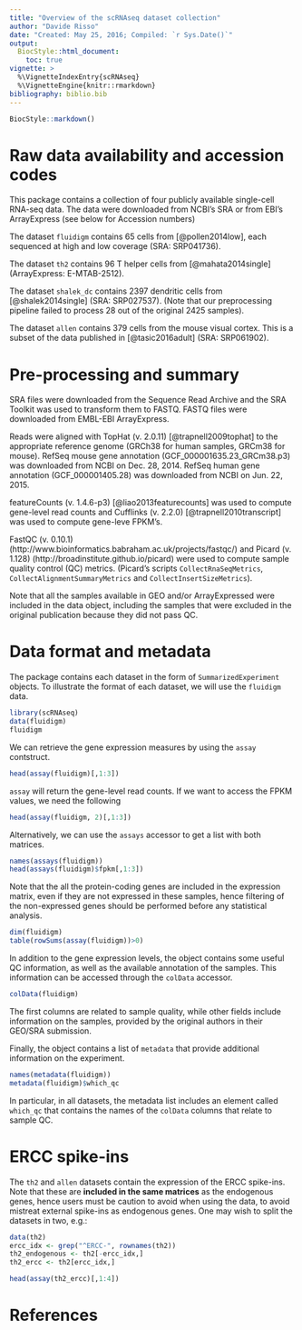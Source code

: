 ```yaml
---
title: "Overview of the scRNAseq dataset collection"
author: "Davide Risso"
date: "Created: May 25, 2016; Compiled: `r Sys.Date()`"
output:
  BiocStyle::html_document:
    toc: true
vignette: >
  %\VignetteIndexEntry{scRNAseq}
  %\VignetteEngine{knitr::rmarkdown}
bibliography: biblio.bib
---
```


```r
BiocStyle::markdown()
```

# Raw data availability and accession codes

This package contains a collection of four publicly available single-cell RNA-seq data. The data were downloaded from NCBI's SRA or from EBI's ArrayExpress (see below for Accession numbers)

The dataset `fluidigm` contains 65 cells from [@pollen2014low], each sequenced at high and low coverage (SRA: SRP041736).

The dataset `th2` contains 96 T helper cells from [@mahata2014single] (ArrayExpress: E-MTAB-2512).

The dataset `shalek_dc` contains 2397 dendritic cells from [@shalek2014single] (SRA: SRP027537). (Note that our preprocessing pipeline failed to process 28 out of the original 2425 samples).

The dataset `allen` contains 379 cells from the mouse visual cortex. This is a subset of the data published in [@tasic2016adult] (SRA: SRP061902).

# Pre-processing and summary

SRA files were downloaded from the Sequence Read Archive and the SRA Toolkit was used to transform them to FASTQ. FASTQ files were downloaded from EMBL-EBI ArrayExpress.

Reads were aligned with TopHat (v. 2.0.11) [@trapnell2009tophat] to the appropriate reference genome (GRCh38 for human samples, GRCm38 for mouse). RefSeq mouse gene annotation (GCF_000001635.23_GRCm38.p3) was downloaded from NCBI on Dec. 28, 2014. RefSeq human gene annotation (GCF_000001405.28) was downloaded from NCBI on Jun. 22, 2015.

featureCounts (v. 1.4.6-p3) [@liao2013featurecounts] was used to compute gene-level read counts and Cufflinks (v. 2.2.0) [@trapnell2010transcript] was used to compute gene-leve FPKM's.

FastQC (v. 0.10.1) (http://www.bioinformatics.babraham.ac.uk/projects/fastqc/) and Picard (v. 1.128) (http://broadinstitute.github.io/picard) were used to compute sample quality control (QC) metrics. (Picard's scripts `CollectRnaSeqMetrics`, `CollectAlignmentSummaryMetrics` and `CollectInsertSizeMetrics`).

Note that all the samples available in GEO and/or ArrayExpressed were included in the data object, including the samples that were excluded in the original publication because they did not pass QC.

# Data format and metadata

The package contains each dataset in the form of `SummarizedExperiment` objects. To illustrate the format of each dataset, we will use the `fluidigm` data.

```r
library(scRNAseq)
data(fluidigm)
fluidigm
```

We can retrieve the gene expression measures by using the `assay` contstruct.

```r
head(assay(fluidigm)[,1:3])
```

`assay` will return the gene-level read counts. If we want to access the FPKM values, we need the following

```r
head(assay(fluidigm, 2)[,1:3])
```

Alternatively, we can use the `assays` accessor to get a list with both matrices.

```r
names(assays(fluidigm))
head(assays(fluidigm)$fpkm[,1:3])
```

Note that the all the protein-coding genes are included in the expression matrix, even if they are not expressed in these samples, hence filtering of the non-expressed genes should be performed before any statistical analysis.

```r
dim(fluidigm)
table(rowSums(assay(fluidigm))>0)
```

In addition to the gene expression levels, the object contains some useful QC information, as well as the available annotation of the samples. This information can be accessed through the `colData` accessor.

```r
colData(fluidigm)
```

The first columns are related to sample quality, while other fields include information on the samples, provided by the original authors in their GEO/SRA submission.

Finally, the object contains a list of `metadata` that provide additional information on the experiment.

```r
names(metadata(fluidigm))
metadata(fluidigm)$which_qc
```

In particular, in all datasets, the metadata list includes an element called `which_qc` that contains the names of the `colData` columns that relate to sample QC.

# ERCC spike-ins

The `th2` and `allen` datasets contain the expression of the ERCC spike-ins. Note that these are **included in the same matrices** as the endogenous genes, hence users must be caution to avoid when using the data, to avoid mistreat external spike-ins as endogenous genes. One may wish to split the datasets in two, e.g.:

```r
data(th2)
ercc_idx <- grep("^ERCC-", rownames(th2))
th2_endogenous <- th2[-ercc_idx,]
th2_ercc <- th2[ercc_idx,]

head(assay(th2_ercc)[,1:4])
```

# References
